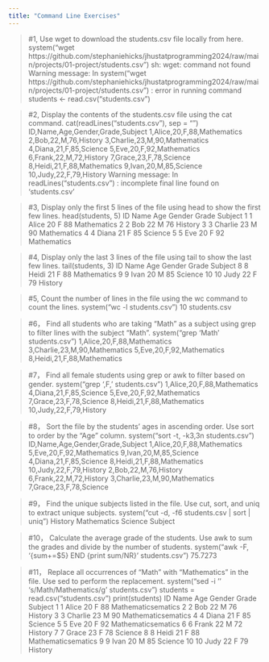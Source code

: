 ```yaml
---
title: "Command Line Exercises"
---
```


> #1, Use wget to download the students.csv file locally from here.
> system("wget https://github.com/stephaniehicks/jhustatprogramming2024/raw/main/projects/01-project/students.csv")
sh: wget: command not found
Warning message:
In system("wget https://github.com/stephaniehicks/jhustatprogramming2024/raw/main/projects/01-project/students.csv") :
  error in running command
> students <- read.csv("students.csv")

> #2, Display the contents of the students.csv file using the cat command.
> cat(readLines("students.csv"), sep = "\n")
ID,Name,Age,Gender,Grade,Subject
1,Alice,20,F,88,Mathematics
2,Bob,22,M,76,History
3,Charlie,23,M,90,Mathematics
4,Diana,21,F,85,Science
5,Eve,20,F,92,Mathematics
6,Frank,22,M,72,History
7,Grace,23,F,78,Science
8,Heidi,21,F,88,Mathematics
9,Ivan,20,M,85,Science
10,Judy,22,F,79,History
Warning message:
In readLines("students.csv") :
  incomplete final line found on 'students.csv'

> #3, Display only the first 5 lines of the file using head to show the first few lines.
> head(students, 5)
  ID    Name Age Gender Grade     Subject
1  1   Alice  20      F    88 Mathematics
2  2     Bob  22      M    76     History
3  3 Charlie  23      M    90 Mathematics
4  4   Diana  21      F    85     Science
5  5     Eve  20      F    92 Mathematics

> #4, Display only the last 3 lines of the file using tail to show the last few lines.
> tail(students, 3)
   ID  Name Age Gender Grade     Subject
8   8 Heidi  21      F    88 Mathematics
9   9  Ivan  20      M    85     Science
10 10  Judy  22      F    79     History

> #5, Count the number of lines in the file using the wc command to count the lines.
> system("wc -l students.csv")
      10 students.csv

> #6， Find all students who are taking “Math” as a subject using grep to filter lines with the subject “Math”.
> system("grep 'Math' students.csv")
1,Alice,20,F,88,Mathematics
3,Charlie,23,M,90,Mathematics
5,Eve,20,F,92,Mathematics
8,Heidi,21,F,88,Mathematics

> #7， Find all female students using grep or awk to filter based on gender.
> system("grep ',F,' students.csv")
1,Alice,20,F,88,Mathematics
4,Diana,21,F,85,Science
5,Eve,20,F,92,Mathematics
7,Grace,23,F,78,Science
8,Heidi,21,F,88,Mathematics
10,Judy,22,F,79,History

> #8， Sort the file by the students’ ages in ascending order. Use sort to order by the “Age” column.
> system("sort -t, -k3,3n students.csv")
ID,Name,Age,Gender,Grade,Subject
1,Alice,20,F,88,Mathematics
5,Eve,20,F,92,Mathematics
9,Ivan,20,M,85,Science
4,Diana,21,F,85,Science
8,Heidi,21,F,88,Mathematics
10,Judy,22,F,79,History
2,Bob,22,M,76,History
6,Frank,22,M,72,History
3,Charlie,23,M,90,Mathematics
7,Grace,23,F,78,Science

> #9， Find the unique subjects listed in the file. Use cut, sort, and uniq to extract unique subjects.
> system("cut -d, -f6 students.csv | sort | uniq")
History
Mathematics
Science
Subject

> #10， Calculate the average grade of the students. Use awk to sum the grades and divide by the number of students.
> system("awk -F, '{sum+=$5} END {print sum/NR}' students.csv")
75.7273

> #11， Replace all occurrences of “Math” with “Mathematics” in the file. Use sed to perform the replacement.
> system("sed -i '' 's/Math/Mathematics/g' students.csv")
> students = read.csv("students.csv")
> print(students)
   ID    Name Age Gender Grade            Subject
1   1   Alice  20      F    88 Mathematicsematics
2   2     Bob  22      M    76            History
3   3 Charlie  23      M    90 Mathematicsematics
4   4   Diana  21      F    85            Science
5   5     Eve  20      F    92 Mathematicsematics
6   6   Frank  22      M    72            History
7   7   Grace  23      F    78            Science
8   8   Heidi  21      F    88 Mathematicsematics
9   9    Ivan  20      M    85            Science
10 10    Judy  22      F    79            History
